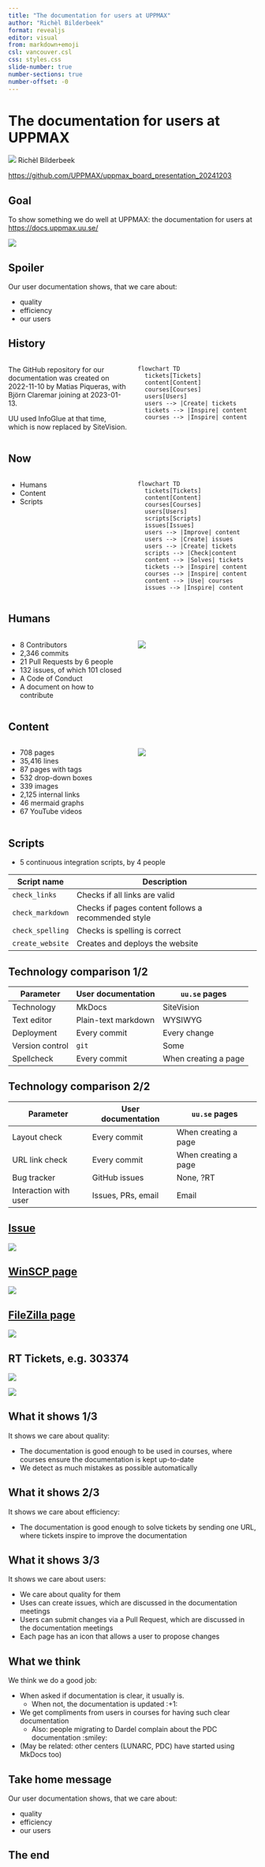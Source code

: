 ```yaml
---
title: "The documentation for users at UPPMAX"
author: "Richèl Bilderbeek"
format: revealjs
editor: visual
from: markdown+emoji
csl: vancouver.csl
css: styles.css
slide-number: true
number-sections: true
number-offset: -0
---
```


# The documentation for users at UPPMAX

![](CC0.png) Richèl Bilderbeek

<https://github.com/UPPMAX/uppmax_board_presentation_20241203>

## Goal

To show something we do well at UPPMAX: the documentation for users at <https://docs.uppmax.uu.se/>

![](home_with_border.png)

## Spoiler

Our user documentation shows, that we care about:

-   quality
-   efficiency
-   our users

## History

::::: columns
::: {.column width="50%"}
The GitHub repository for our documentation was created
on 2022-11-10 by Matias Piqueras, with Björn Claremar joining at 2023-01-13.

UU used InfoGlue at that time, which is now replaced by SiteVision.
:::

::: {.column width="50%"}
```mermaid
flowchart TD
  tickets[Tickets]
  content[Content]
  courses[Courses]
  users[Users]
  users --> |Create| tickets
  tickets --> |Inspire| content
  courses --> |Inspire| content
```
:::
:::::

## Now

::::: columns
::: {.column width="50%"}
-   Humans
-   Content
-   Scripts
:::

::: {.column width="50%"}
```mermaid
flowchart TD
  tickets[Tickets]
  content[Content]
  courses[Courses]
  users[Users]
  scripts[Scripts]
  issues[Issues]
  users --> |Improve| content
  users --> |Create| issues
  users --> |Create| tickets
  scripts --> |Check|content
  content --> |Solves| tickets
  tickets --> |Inspire| content
  courses --> |Inspire| content
  content --> |Use| courses
  issues --> |Inspire| content
```
:::
:::::

## Humans

::::: columns
::: {.column width="50%"}
-   8 Contributors
-   2,346 commits
-   21 Pull Requests by 6 people
-   132 issues, of which 101 closed
-   A Code of Conduct
-   A document on how to contribute
:::

::: {.column width="50%"}
![](contributors.png)
:::
:::::

## Content

::::: columns
::: {.column width="50%"}
-   708 pages
-   35,416 lines
-   87 pages with tags
-   532 drop-down boxes
-   339 images
-   2,125 internal links
-   46 mermaid graphs
-   67 YouTube videos

```{=html}
<!--     -   Connect to SweStore: 377 views
    -   Migration to Dardel: 281 views
    -   Rackham using local ThinLinc client: 139 views
-->
```
:::

::: {.column width="50%"}
![](dardel_migration_page.png)
:::
:::::

## Scripts

-   5 continuous integration scripts, by 4 people

| Script name      | Description                                         |
|------------------|-----------------------------------------------------|
| `check_links`    | Checks if all links are valid                       |
| `check_markdown` | Checks if pages content follows a recommended style |
| `check_spelling` | Checks is spelling is correct                       |
| `create_website` | Creates and deploys the website                     |

## Technology comparison 1/2

| Parameter       | User documentation  | `uu.se` pages        |
|-----------------|---------------------|----------------------|
| Technology      | MkDocs              | SiteVision           |
| Text editor     | Plain-text markdown | WYSIWYG              |
| Deployment      | Every commit        | Every change         |
| Version control | `git`               | Some                 |
| Spellcheck      | Every commit        | When creating a page |

## Technology comparison 2/2

| Parameter             | User documentation | `uu.se` pages        |
|-----------------------|--------------------|----------------------|
| Layout check          | Every commit       | When creating a page |
| URL link check        | Every commit       | When creating a page |
| Bug tracker           | GitHub issues      | None, ?RT            |
| Interaction with user | Issues, PRs, email | Email                |

## [Issue](https://github.com/UPPMAX/UPPMAX-documentation/issues/129)

![](issue.png)

## [WinSCP page](https://docs.uppmax.uu.se/software/rackham_file_transfer_using_winscp/)

![](winscp_with_border.png)

## [FileZilla page](https://docs.uppmax.uu.se/software/rackham_file_transfer_using_filezilla/)

![](filezilla_with_border.png)

## RT Tickets, e.g. 303374

![](rt_ticket_1.png)

![](rt_ticket_2.png)

## What it shows 1/3

It shows we care about quality:

-   The documentation is good enough to be used in courses, where courses ensure the documentation is kept up-to-date
-   We detect as much mistakes as possible automatically

## What it shows 2/3

It shows we care about efficiency:

-   The documentation is good enough to solve tickets by sending one URL, where tickets inspire to improve the documentation

## What it shows 3/3

It shows we care about users:

-   We care about quality for them
-   Uses can create issues, which are discussed in the documentation meetings
-   Users can submit changes via a Pull Request, which are discussed in the documentation meetings
-   Each page has an icon that allows a user to propose changes

## What we think

We think we do a good job:

-   When asked if documentation is clear, it usually is.
    -   When not, the documentation is updated :+1:
-   We get compliments from users in courses for having such clear documentation
    -   Also: people migrating to Dardel complain about the PDC documentation :smiley:
-   (May be related: other centers (LUNARC, PDC) have started using MkDocs too)

## Take home message

Our user documentation shows, that we care about:

-   quality
-   efficiency
-   our users

## The end
